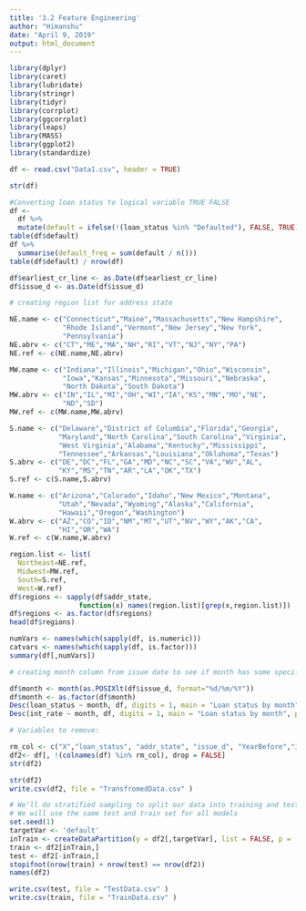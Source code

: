 ```yaml
---
title: '3.2 Feature Engineering'
author: "Himanshu"
date: "April 9, 2019"
output: html_document
---
```


```r
library(dplyr)
library(caret)
library(lubridate)
library(stringr)
library(tidyr)
library(corrplot)
library(ggcorrplot)
library(leaps)
library(MASS)
library(ggplot2)
library(standardize)
```

```r
df <- read.csv("Data1.csv", header = TRUE)

```

```r
str(df)

```

```r
#Converting loan status to logical variable TRUE FALSE
df <-
  df %>%
  mutate(default = ifelse(!(loan_status %in% "Defaulted"), FALSE, TRUE))
table(df$default)
df %>%
  summarise(default_freq = sum(default / n()))
table(df$default) / nrow(df)
```

```r
df$earliest_cr_line <- as.Date(df$earliest_cr_line)
df$issue_d <- as.Date(df$issue_d)
```

```r
# creating region list for address state

NE.name <- c("Connecticut","Maine","Massachusetts","New Hampshire",
             "Rhode Island","Vermont","New Jersey","New York",
             "Pennsylvania")
NE.abrv <- c("CT","ME","MA","NH","RI","VT","NJ","NY","PA")
NE.ref <- c(NE.name,NE.abrv)

MW.name <- c("Indiana","Illinois","Michigan","Ohio","Wisconsin",
             "Iowa","Kansas","Minnesota","Missouri","Nebraska",
             "North Dakota","South Dakota")
MW.abrv <- c("IN","IL","MI","OH","WI","IA","KS","MN","MO","NE",
             "ND","SD")
MW.ref <- c(MW.name,MW.abrv)

S.name <- c("Delaware","District of Columbia","Florida","Georgia",
            "Maryland","North Carolina","South Carolina","Virginia",
            "West Virginia","Alabama","Kentucky","Mississippi",
            "Tennessee","Arkansas","Louisiana","Oklahoma","Texas")
S.abrv <- c("DE","DC","FL","GA","MD","NC","SC","VA","WV","AL",
            "KY","MS","TN","AR","LA","OK","TX")
S.ref <- c(S.name,S.abrv)

W.name <- c("Arizona","Colorado","Idaho","New Mexico","Montana",
            "Utah","Nevada","Wyoming","Alaska","California",
            "Hawaii","Oregon","Washington")
W.abrv <- c("AZ","CO","ID","NM","MT","UT","NV","WY","AK","CA",
            "HI","OR","WA")
W.ref <- c(W.name,W.abrv)

region.list <- list(
  Northeast=NE.ref,
  Midwest=MW.ref,
  South=S.ref,
  West=W.ref)
df$regions <- sapply(df$addr_state, 
                 function(x) names(region.list)[grep(x,region.list)])
df$regions <- as.factor(df$regions)
head(df$regions)
```
```r
numVars <- names(which(sapply(df, is.numeric)))
catvars <- names(which(sapply(df, is.factor)))
summary(df[,numVars])
```
```r
# creating month column from issue date to see if month has some specific pattern associated with interest rate or loan_status 

df$month <- month(as.POSIXlt(df$issue_d, format="%d/%m/%Y"))
df$month <- as.factor(df$month)
Desc(loan_status ~ month, df, digits = 1, main = "Loan status by month", plotit = TRUE)
Desc(int_rate ~ month, df, digits = 1, main = "Loan status by month", plotit = TRUE)
```

```r
# Variables to remove:

rm_col <- c("X","loan_status", "addr_state", "issue_d", "YearBefore","issue_d", "earliest_cr_line")
df2<- df[, !(colnames(df) %in% rm_col), drop = FALSE]
str(df2)
```

```r
str(df2)
write.csv(df2, file = "TransfromedData.csv" )
```

```r
# We'll do stratified sampling to split our data into training and test sets
# We will use the same test and train set for all models
set.seed(1)
targetVar <- 'default'
inTrain <- createDataPartition(y = df2[,targetVar], list = FALSE, p = .8)
train <- df2[inTrain,]
test <- df2[-inTrain,]
stopifnot(nrow(train) + nrow(test) == nrow(df2))
names(df2)
```

```r
write.csv(test, file = "TestData.csv" )
write.csv(train, file = "TrainData.csv" )

```


















































